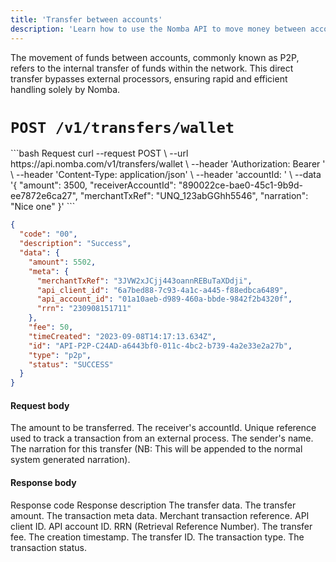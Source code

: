 ```yaml
---
title: 'Transfer between accounts'
description: 'Learn how to use the Nomba API to move money between accounts'
---
```


<CardGroup cols={2}>
  <Card
    title="Perform wallet transfers from the parent account"
    icon="network-wired"
    href="/nomba-api-reference/transfers/perform-wallet-transfer-from-the-parent-account"
  >
  </Card>
</CardGroup>

<Tip>
The movement of funds between accounts, commonly known as P2P, refers to the internal transfer of funds within the network. This direct transfer bypasses external processors, ensuring rapid and efficient handling solely by Nomba.
</Tip>

# `POST /v1/transfers/wallet`

<CodeGroup>
```bash Request
curl --request POST \
  --url https://api.nomba.com/v1/transfers/wallet \
  --header 'Authorization: Bearer <token>' \
  --header 'Content-Type: application/json' \
  --header 'accountId: <accountid>' \
  --data '{
    "amount": 3500,
    "receiverAccountId": "890022ce-bae0-45c1-9b9d-ee7872e6ca27",
    "merchantTxRef": "UNQ_123abGGhh5546",
    "narration": "Nice one"
  }'
```

```json Response
{
  "code": "00",
  "description": "Success",
  "data": {
    "amount": 5502,
    "meta": {
      "merchantTxRef": "3JVW2xJCjj443oannREBuTaXDdji",
      "api_client_id": "6a7bed88-7c93-4a1c-a445-f88edbca6489",
      "api_account_id": "01a10aeb-d989-460a-bbde-9842f2b4320f",
      "rrn": "230908151711"
    },
    "fee": 50,
    "timeCreated": "2023-09-08T14:17:13.634Z",
    "id": "API-P2P-C24AD-a6443bf0-011c-4bc2-b739-4a2e33e2a27b",
    "type": "p2p",
    "status": "SUCCESS"
  }
}
```
</CodeGroup>

#### Request body

<ParamField body="amount" type="number" required>
  The amount to be transferred.
</ParamField>

<ParamField body="receiverAccountId" type="string" required>
  The receiver's accountId.
</ParamField>

<ParamField body="merchantTxRef" type="string" required>
  Unique reference used to track a transaction from an external process.
</ParamField>

<ParamField body="senderName" type="string" required>
  The sender's name.
</ParamField>

<ParamField body="narration" type="string">
  The narration for this transfer (NB: This will be appended to the normal system generated narration).
</ParamField>

#### Response body

<ResponseField name="code" type="string" required>
  Response code
</ResponseField>

<ResponseField name="description" type="string" required>
  Response description
</ResponseField>

<ResponseField name="data" type="object">
  The transfer data.
  <Expandable title="object"  defaultOpen="true">
    <ResponseField name="amount" type="number" required>
      The transfer amount.
    </ResponseField>
    <ResponseField name="meta" type="string" required>
      The transaction meta data.
      <Expandable title="object"  defaultOpen="true">
        <ResponseField name="merchantTxRef" type="string">
            Merchant transaction reference.
        </ResponseField>
        <ResponseField name="api_client_id" type="string">
            API client ID.
        </ResponseField>
        <ResponseField name="api_account_id" type="string">
            API account ID.
        </ResponseField>
        <ResponseField name="rrn" type="string">
            RRN (Retrieval Reference Number).
        </ResponseField>
      </Expandable>
    </ResponseField>
    <ResponseField name="fee" type="number" required>
      The transfer fee.
    </ResponseField>
    <ResponseField name="timeCreated" type="string" required>
      The creation timestamp.
    </ResponseField>
    <ResponseField name="id" type="string" required>
      The transfer ID.
    </ResponseField>
    <ResponseField name="type" type="string" required>
      The transaction type.
    </ResponseField>
    <ResponseField name="status" type="string" required>
      The transaction status.
    </ResponseField>
  </Expandable>
</ResponseField>